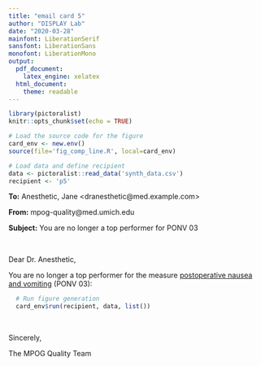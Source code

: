 ```yaml
---
title: "email card 5"
author: "DISPLAY Lab"
date: "2020-03-28"
mainfont: LiberationSerif
sansfont: LiberationSans
monofont: LiberationMono
output: 
  pdf_document:
    latex_engine: xelatex
  html_document:
    theme: readable
---
```


```r
library(pictoralist)
knitr::opts_chunk$set(echo = TRUE)

# Load the source code for the figure
card_env <- new.env()
source(file='fig_comp_line.R', local=card_env)

# Load data and define recipient
data <- pictoralist::read_data('synth_data.csv')
recipient <- 'p5'
```

**To:** Anesthetic, Jane \<dranesthetic@med.example.com\>

**From:** mpog-quality@med.umich.edu

**Subject:** You are no longer a top performer for PONV 03

\  
\  

Dear Dr. Anesthetic,

You are no longer a top performer for the measure [postoperative nausea and vomiting](https://mpog.org/files/quality/measures/ponv-03_spec.pdf) (PONV 03):

```r
  # Run figure generation
  card_env$run(recipient, data, list())
```

\  

Sincerely,

The MPOG Quality Team
